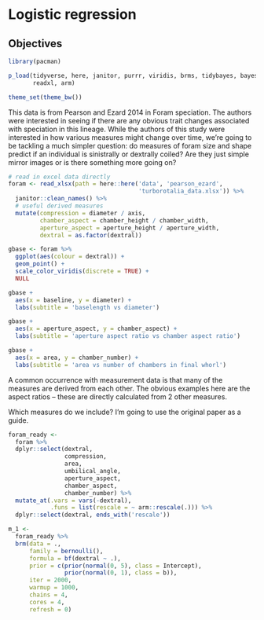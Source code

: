 # Logistic regression

## Objectives

```r

library(pacman)

p_load(tidyverse, here, janitor, purrr, viridis, brms, tidybayes, bayesplot,
       readxl, arm)

theme_set(theme_bw())

```


This data is from Pearson and Ezard 2014 in Foram speciation. The authors were interested in seeing if there are any obvious trait changes associated with speciation in this lineage. While the authors of this study were interested in how various measures might change over time, we're going to be tackling a much simpler question: do measures of foram size and shape predict if an individual is sinistrally or dextrally coiled? Are they just simple mirror images or is there something more going on?


```r

# read in excel data directly
foram <- read_xlsx(path = here::here('data', 'pearson_ezard', 
                                     'turborotalia_data.xlsx')) %>%
  janitor::clean_names() %>%
  # useful derived measures
  mutate(compression = diameter / axis,
         chamber_aspect = chamber_height / chamber_width,
         aperture_aspect = aperture_height / aperture_width,
         dextral = as.factor(dextral))


```



```r

gbase <- foram %>%
  ggplot(aes(colour = dextral)) +
  geom_point() +
  scale_color_viridis(discrete = TRUE) +
  NULL

gbase + 
  aes(x = baseline, y = diameter) +
  labs(subtitle = 'baselength vs diameter')

gbase +
  aes(x = aperture_aspect, y = chamber_aspect) +
  labs(subtitle = 'aperture aspect ratio vs chamber aspect ratio')

gbase +
  aes(x = area, y = chamber_number) +
  labs(subtitle = 'area vs number of chambers in final whorl')

```


A common occurrence with measurement data is that many of the measures are derived from each other. The obvious examples here are the aspect ratios -- these are directly calculated from 2 other measures.

Which measures do we include? I'm going to use the original paper as a guide.



```r

foram_ready <- 
  foram %>%
  dplyr::select(dextral,
                compression, 
                area, 
                umbilical_angle,
                aperture_aspect, 
                chamber_aspect, 
                chamber_number) %>%
  mutate_at(.vars = vars(-dextral),
            .funs = list(rescale = ~ arm::rescale(.))) %>%
  dplyr::select(dextral, ends_with('rescale'))

```



```r

m_1 <- 
  foram_ready %>%
  brm(data = .,
      family = bernoulli(),
      formula = bf(dextral ~ .),
      prior = c(prior(normal(0, 5), class = Intercept),
                prior(normal(0, 1), class = b)),
      iter = 2000,
      warmup = 1000,
      chains = 4,
      cores = 4,
      refresh = 0)

```
